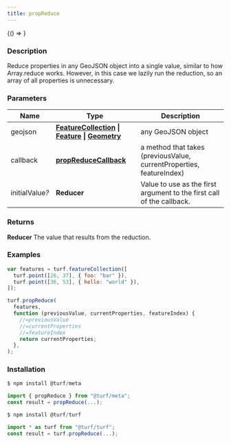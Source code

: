 ```yaml
---
title: propReduce
---
```



<!-- Expose turf as global var for experimenting in the browser console -->

<BrowserOnly>{() => <WindowTurfGlobal turf={turf} />}</BrowserOnly>

### Description

Reduce properties in any GeoJSON object into a single value,
similar to how Array.reduce works. However, in this case we lazily run
the reduction, so an array of all properties is unnecessary.

### Parameters

| Name                 | Type                                                                                                                                                                                                  | Description                                                           |
| -------------------- | ----------------------------------------------------------------------------------------------------------------------------------------------------------------------------------------------------- | --------------------------------------------------------------------- |
| geojson              | **[FeatureCollection](https://tools.ietf.org/html/rfc7946#section-3.3) \| [Feature](https://tools.ietf.org/html/rfc7946#section-3.2) \| [Geometry](https://tools.ietf.org/html/rfc7946#section-3.1)** | any GeoJSON object                                                    |
| callback             | **[propReduceCallback](docs/api/types/propReduceCallback.mdx)**                                                                                                                                       | a method that takes (previousValue, currentProperties, featureIndex)  |
| initialValue<i>?</i> | **Reducer**                                                                                                                                                                                           | Value to use as the first argument to the first call of the callback. |

### Returns

**Reducer** The value that results from the reduction.

### Examples

```javascript
var features = turf.featureCollection([
  turf.point([26, 37], { foo: "bar" }),
  turf.point([36, 53], { hello: "world" }),
]);

turf.propReduce(
  features,
  function (previousValue, currentProperties, featureIndex) {
    //=previousValue
    //=currentProperties
    //=featureIndex
    return currentProperties;
  },
);
```

### Installation

```javascript
$ npm install @turf/meta

import { propReduce } from "@turf/meta";
const result = propReduce(...);
```

```javascript
$ npm install @turf/turf

import * as turf from "@turf/turf";
const result = turf.propReduce(...);
```
